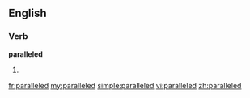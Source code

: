 ==English==

===Verb===
'''paralleled'''

#{{present participle of|parallel}}

[[fr:paralleled]]
[[my:paralleled]]
[[simple:paralleled]]
[[vi:paralleled]]
[[zh:paralleled]]